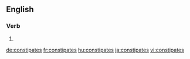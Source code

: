 {{also|constipâtes}}
==English==

===Verb===
{{head|en|verb form}}

# {{en-third-person singular of|constipate}}

[[de:constipates]]
[[fr:constipates]]
[[hu:constipates]]
[[ja:constipates]]
[[vi:constipates]]